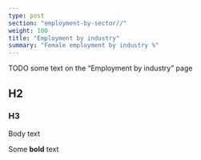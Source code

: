 ---
type: post
section: "employment-by-sector//"
weight: 100
title: "Employment by industry"
summary: "Female employment by industry %"
---

TODO some text on the "Employment by industry" page

## H2

### H3

Body text

Some <b>bold</b> text